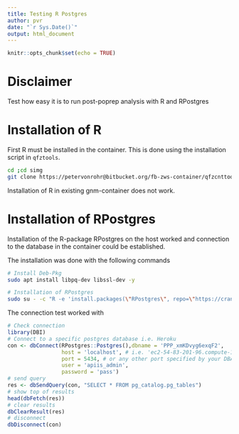 ```yaml
---
title: Testing R Postgres
author: pvr
date: "`r Sys.Date()`"
output: html_document
---
```


```r
knitr::opts_chunk$set(echo = TRUE)
```

# Disclaimer
Test how easy it is to run post-poprep analysis with R and RPostgres


# Installation of R
First R must be installed in the container. This is done using the installation script in `qfztools`. 

```bash
cd ;cd simg
git clone https://petervonrohr@bitbucket.org/fb-zws-container/qfzcnttools.git
```

Installation of R in existing gnm-container does not work.


# Installation of RPostgres
Installation of the R-package RPostgres on the host worked and connection to the database in the container could be established.

The installation was done with the following commands

```bash
# Install Deb-Pkg
sudo apt install libpq-dev libssl-dev -y

# Installation of RPostgres
sudo su - -c "R -e 'install.packages(\"RPostgres\", repo=\"https://cran.rstudio.com\", dependencies = TRUE)'"

```

The connection test worked with

```r
# Check connection
library(DBI)
# Connect to a specific postgres database i.e. Heroku
con <- dbConnect(RPostgres::Postgres(),dbname = 'PPP_xmKDvyg6exqF2', 
                 host = 'localhost', # i.e. 'ec2-54-83-201-96.compute-1.amazonaws.com'
                 port = 5434, # or any other port specified by your DBA
                 user = 'apiis_admin',
                 password = 'pass')
# send query
res <- dbSendQuery(con, "SELECT * FROM pg_catalog.pg_tables")
# show top of results
head(dbFetch(res))
# clear results
dbClearResult(res)
# disconnect
dbDisconnect(con)
```




